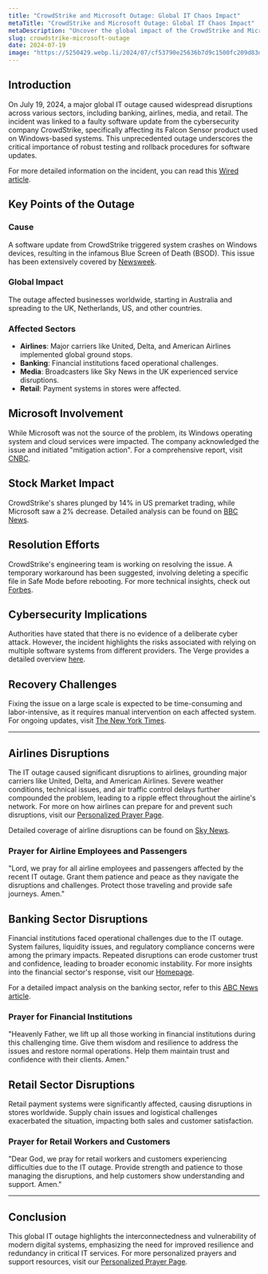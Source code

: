 ```yaml
---
title: "CrowdStrike and Microsoft Outage: Global IT Chaos Impact"
metaTitle: "CrowdStrike and Microsoft Outage: Global IT Chaos Impact"
metaDescription: "Uncover the global impact of the CrowdStrike and Microsoft outage, disrupting airlines, banks, media, and retail sectors worldwide."
slug: crowdstrike-microsoft-outage
date: 2024-07-19
image: "https://5250429.webp.li/2024/07/cf53790e25636b7d9c1500fc209d83d1.png"
---
```



## Introduction

On July 19, 2024, a major global IT outage caused widespread disruptions across various sectors, including banking, airlines, media, and retail. The incident was linked to a faulty software update from the cybersecurity company CrowdStrike, specifically affecting its Falcon Sensor product used on Windows-based systems. This unprecedented outage underscores the critical importance of robust testing and rollback procedures for software updates.

For more detailed information on the incident, you can read this [Wired article](https://www.wired.com/story/microsoft-windows-outage-crowdstrike-global-it-probems/).

## Key Points of the Outage

### Cause

A software update from CrowdStrike triggered system crashes on Windows devices, resulting in the infamous Blue Screen of Death (BSOD). This issue has been extensively covered by [Newsweek](https://www.newsweek.com/microsoft-crowdstrike-outage-accounts-down-worldwide-what-we-know-1927458).

### Global Impact

The outage affected businesses worldwide, starting in Australia and spreading to the UK, Netherlands, US, and other countries.

### Affected Sectors

- **Airlines**: Major carriers like United, Delta, and American Airlines implemented global ground stops.
- **Banking**: Financial institutions faced operational challenges.
- **Media**: Broadcasters like Sky News in the UK experienced service disruptions.
- **Retail**: Payment systems in stores were affected.

## Microsoft Involvement

While Microsoft was not the source of the problem, its Windows operating system and cloud services were impacted. The company acknowledged the issue and initiated "mitigation action". For a comprehensive report, visit [CNBC](https://www.cnbc.com/2024/07/19/microsoft-crowdstrike-shares-fall-after-major-it-outage.html).

## Stock Market Impact

CrowdStrike's shares plunged by 14% in US premarket trading, while Microsoft saw a 2% decrease. Detailed analysis can be found on [BBC News](https://www.bbc.com/news/articles/cp4wnrxqlewo).

## Resolution Efforts

CrowdStrike's engineering team is working on resolving the issue. A temporary workaround has been suggested, involving deleting a specific file in Safe Mode before rebooting. For more technical insights, check out [Forbes](https://www.forbes.com/sites/kateoflahertyuk/2024/07/19/crowdstrike-windows-outage-what-happened-and-what-to-do-next/).

## Cybersecurity Implications

Authorities have stated that there is no evidence of a deliberate cyber attack. However, the incident highlights the risks associated with relying on multiple software systems from different providers. The Verge provides a detailed overview [here](https://www.theverge.com/2024/7/19/24201717/windows-bsod-crowdstrike-outage-issue).

## Recovery Challenges

Fixing the issue on a large scale is expected to be time-consuming and labor-intensive, as it requires manual intervention on each affected system. For ongoing updates, visit [The New York Times](https://www.nytimes.com/2024/07/19/business/microsoft-outage-cause-azure-crowdstrike.html).

---

## Airlines Disruptions

The IT outage caused significant disruptions to airlines, grounding major carriers like United, Delta, and American Airlines. Severe weather conditions, technical issues, and air traffic control delays further compounded the problem, leading to a ripple effect throughout the airline's network. For more on how airlines can prepare for and prevent such disruptions, visit our [Personalized Prayer Page](https://prayer-for.com/prayer).

Detailed coverage of airline disruptions can be found on [Sky News](https://news.sky.com/story/outages-latest-airports-business-and-broadcasters-experiencing-issues-worldwide-13180821).

### Prayer for Airline Employees and Passengers

"Lord, we pray for all airline employees and passengers affected by the recent IT outage. Grant them patience and peace as they navigate the disruptions and challenges. Protect those traveling and provide safe journeys. Amen."

## Banking Sector Disruptions

Financial institutions faced operational challenges due to the IT outage. System failures, liquidity issues, and regulatory compliance concerns were among the primary impacts. Repeated disruptions can erode customer trust and confidence, leading to broader economic instability. For more insights into the financial sector's response, visit our [Homepage](https://prayer-for.com/).

For a detailed impact analysis on the banking sector, refer to this [ABC News article](https://www.abc.net.au/news/2024-07-19/global-it-outage-crowdstrike-microsoft-banks-airlines-australia/104119960).

### Prayer for Financial Institutions

"Heavenly Father, we lift up all those working in financial institutions during this challenging time. Give them wisdom and resilience to address the issues and restore normal operations. Help them maintain trust and confidence with their clients. Amen."

## Retail Sector Disruptions

Retail payment systems were significantly affected, causing disruptions in stores worldwide. Supply chain issues and logistical challenges exacerbated the situation, impacting both sales and customer satisfaction. 

### Prayer for Retail Workers and Customers

"Dear God, we pray for retail workers and customers experiencing difficulties due to the IT outage. Provide strength and patience to those managing the disruptions, and help customers show understanding and support. Amen."

---

## Conclusion

This global IT outage highlights the interconnectedness and vulnerability of modern digital systems, emphasizing the need for improved resilience and redundancy in critical IT services. For more personalized prayers and support resources, visit our [Personalized Prayer Page](https://prayer-for.com/prayer).
